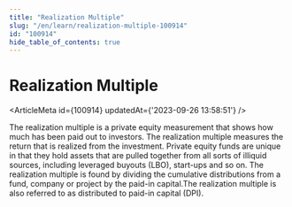 ```yaml
---
title: "Realization Multiple"
slug: "/en/learn/realization-multiple-100914"
id: "100914"
hide_table_of_contents: true
---
```



# Realization Multiple

<ArticleMeta id={100914} updatedAt={'2023-09-26 13:58:51'} />
<div className='border-solid border-b border-t-0 my-4 border-[var(--ifm-color-gray-300)]' />

The realization multiple is a private equity measurement that shows how much has been paid out to investors. The realization multiple measures the return that is realized from the investment. Private equity funds are unique in that they hold assets that are pulled together from all sorts of illiquid sources, including leveraged buyouts (LBO), start-ups and so on. The realization multiple is found by dividing the cumulative distributions from a fund, company or project by the paid-in capital.The realization multiple is also referred to as distributed to paid-in capital (DPI).
